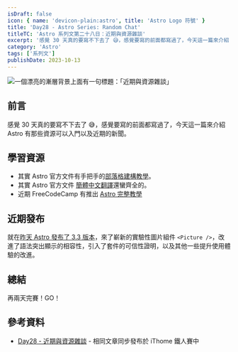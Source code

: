 ```yaml
---
isDraft: false
icon: { name: 'devicon-plain:astro', title: 'Astro Logo 符號' }
title: 'Day28 - Astro Series: Random Chat'
titleTC: 'Astro 系列文第二十八日：近期與資源雜談'
excerpt: '感覺 30 天真的要寫不下去了 😅，感覺要寫的前面都寫過了，今天這一篇來介紹 Astro 有那些資源可以入門以及近期的新聞。就在昨天 Astro 發布了 3.3 版本，來了嶄新的實驗性圖片組件 <Picture />，改進了語法突出顯示的相容性，引入了套件的可信性證明，以及其他一些提升使用體驗的改進。'
category: 'Astro'
tags: ['系列文']
publishDate: 2023-10-13
---
```


![一個漂亮的漸層背景上面有一句標題：「近期與資源雜談」](./day28-random-chat.webp)

## 前言

感覺 30 天真的要寫不下去了 😅，感覺要寫的前面都寫過了，今天這一篇來介紹 Astro 有那些資源可以入門以及近期的新聞。

## 學習資源

- 其實 Astro 官方文件有手把手的[部落格建構教學](https://docs.astro.build/en/tutorial/0-introduction/)。
- 其實 Astro 官方文件 [簡體中文翻譯](https://docs.astro.build/zh-cn/getting-started/)還蠻齊全的。
- 近期 FreeCodeCamp 有推出 [Astro 完整教學](https://www.youtube.com/watch?v=e-hTm5VmofI&t=3747s)

## 近期發布

就在[昨天 Astro 發布了 3.3 版本](https://astro.build/blog/astro-330/#syntax-highlighting)，來了嶄新的實驗性圖片組件 `<Picture />`，改進了語法突出顯示的相容性，引入了套件的可信性證明，以及其他一些提升使用體驗的改進。

## 總結

再兩天完賽！GO！

## 參考資料

- [Day28 - 近期與資源雜談](https://ithelp.ithome.com.tw/articles/10339153) - 相同文章同步發布於 iThome 鐵人賽中
